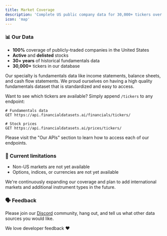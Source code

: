 ```yaml
---
title: Market Coverage
description: 'Complete US public company data for 30,000+ tickers over 30+ years.'
icon: 'map'
---
```


### 📊 Our Data
- <b>100%</b> coverage of publicly-traded companies in the United States
- <b>Active</b> and <b>delisted</b> stocks
- <b>30+ years</b> of historical fundamentals data
- <b>30,000+</b> tickers in our database

Our specialty is fundamentals data like income statements, balance sheets, and cash flow statements.  We proud ourselves on having a high quality fundamentals dataset that is standardized and easy to access. 

Want to see which tickers are available? Simply append `/tickers` to any endpoint:
```
# Fundamentals data
GET https://api.financialdatasets.ai/financials/tickers/

# Stock prices
GET https://api.financialdatasets.ai/prices/tickers/
```

Please visit the "Our APIs" section to learn how to access each of our endpoints.

### 🚧 Current limitations
- Non-US markets are not yet available
- Options, indices, or currencies are not yet available

We're continuously expanding our coverage and plan to add international markets and additional instrument types in the future.


### 🗣️ Feedback

Please join our [Discord](https://discord.gg/hTtb8wzgSQ) community, hang out, and tell us what other data sources you would like.

We love developer feedback ❤️
